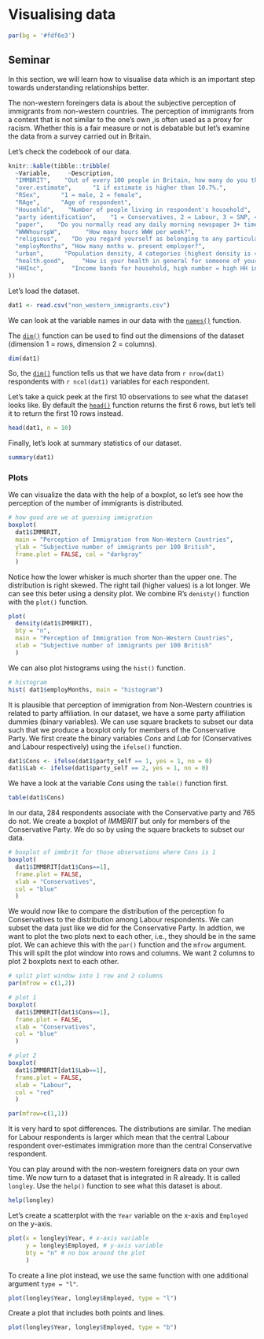 # Visualising data

```r
par(bg = '#fdf6e3')
```

## Seminar

In this section, we will learn how to visualise data which is an important step towards understanding relationships better.

The non-western foreingers data is about the subjective perception of immigrants from non-western countries. The perception of immigrants from a context that is not similar to the one's own ,is often used as a proxy for racism. Whether this is a fair measure or not is debatable but let's examine the data from a survey carried out in Britain. 

Let's check the codebook of our data.

```r
knitr::kable(tibble::tribble(
  ~Variable,     ~Description,
  "IMMBRIT",    "Out of every 100 people in Britain, how many do you think are immigrants from non-western countries?",
  "over.estimate",      "1 if estimate is higher than 10.7%.",
  "RSex",      "1 = male, 2 = female",
  "RAge",      "Age of respondent",
  "Househld",    "Number of people living in respondent's household",
  "party identification",    "1 = Conservatives, 2 = Labour, 3 = SNP, 4 = Greens, 5 = Ukip, 6 = BNP, 7 = other",
  "paper",    "Do you normally read any daily morning newspaper 3+ times/week?",
  "WWWhourspW",       "How many hours WWW per week?",
  "religious",    "Do you regard yourself as belonging to any particular religion?",
  "employMonths", "How many mnths w. present employer?",
  "urban",      "Population density, 4 categories (highest density is 4, lowest is 1)",
  "health.good",     "How is your health in general for someone of your age? (0: bad, 1: fair, 2: fairly good, 3: good)",
  "HHInc",        "Income bands for household, high number = high HH income"
))
```

Let's load the dataset.

```r
dat1 <- read.csv("non_western_immigrants.csv")
```

We can look at the variable names in our data with the [`names()`](http://bit.ly/R_names) function. 

The [`dim()`](http://bit.ly/R_dim) function can be used to find out the dimensions of the dataset (dimension 1 = rows, dimension 2 = columns).

```r
dim(dat1)
```

So, the [`dim()`](http://bit.ly/R_dim) function tells us that we have data from `r nrow(dat1)` respondents with `r ncol(dat1)` variables for each respondent.

Let's take a quick peek at the first 10 observations to see what the dataset looks like. By default the [`head()`](http://bit.ly/R_head) function returns the first 6 rows, but let's tell it to return the first 10 rows instead.

```r
head(dat1, n = 10)
```

Finally, let's look at summary statistics of our dataset.

```r
summary(dat1)
```

### Plots

We can visualize the data with the help of a boxplot, so let's see how the perception of the number of immigrants is distributed. 

```r
# how good are we at guessing immigration
boxplot(
  dat1$IMMBRIT, 
  main = "Perception of Immigration from Non-Western Countries",
  ylab = "Subjective number of immigrants per 100 British", 
  frame.plot = FALSE, col = "darkgray"
  )
```

Notice how the lower whisker is much shorter than the upper one. The distribution is right skewed. The right tail (higher values) is a lot longer. We can see this beter using a density plot. We combine R's `denisty()` function with the `plot()` function.

```r
plot(
  density(dat1$IMMBRIT),
  bty = "n",
  main = "Perception of Immigration from Non-Western Countries",
  xlab = "Subjective number of immigrants per 100 British"
  )
```


We can also plot histograms using the `hist()` function.

```r
# histogram
hist( dat1$employMonths, main = "histogram")
```

It is plausible that perception of immigration from Non-Western countries is related to party affiliation. In our dataset, we have a some party affiliation dummies (binary variables). We can use square brackets to subset our data such that we produce a boxplot only for members of the Conservative Party. We first create the binary variables *Cons* and *Lab* for (Conservatives and Labour respectively) using the `ifelse()` function.

```r
dat1$Cons <- ifelse(dat1$party_self == 1, yes = 1, no = 0)
dat1$Lab <- ifelse(dat1$party_self == 2, yes = 1, no = 0)
```

We have a look at the variable *Cons* using the `table()` function first.

```r
table(dat1$Cons)
```

In our data, 284 respondents associate with the Conservative party and 765 do not. We create a boxplot of *IMMBRIT* but only for members of the Conservative Party. We do so by using the square brackets to subset our data.

```r
# boxplot of immbrit for those observations where Cons is 1
boxplot(
  dat1$IMMBRIT[dat1$Cons==1],
  frame.plot = FALSE,
  xlab = "Conservatives",
  col = "blue"
  )
```


We would now like to compare the distribution of the perception fo Conservatives to the distribution among Labour respondents. We can subset the data just like we did for the Conservative Party. In addtion, we want to plot the two plots next to each other, i.e., they should be in the same plot. We can achieve this with the `par()` function and the `mfrow` argument. This will spilt the plot window into rows and columns. We want 2 columns to plot 2 boxplots next to each other. 

```r
# split plot window into 1 row and 2 columns
par(mfrow = c(1,2))

# plot 1
boxplot(
  dat1$IMMBRIT[dat1$Cons==1],
  frame.plot = FALSE,
  xlab = "Conservatives",
  col = "blue"
  )

# plot 2
boxplot(
  dat1$IMMBRIT[dat1$Lab==1],
  frame.plot = FALSE,
  xlab = "Labour",
  col = "red"
  )
```

```r
par(mfrow=c(1,1))
```

It is very hard to spot differences. The distributions are similar. The median for Labour respondents is larger which mean that the central Labour respondent over-estimates immigration more than the central Conservative respondent.

You can play around with the non-western foreigners data on your own time. We now turn to a dataset that is integrated in R already. It is called `longley`. Use the `help()` function to see what this dataset is about.

```r
help(longley)
```

Let's create a scatterplot with the `Year` variable on the x-axis and `Employed` on the y-axis.

```r
plot(x = longley$Year, # x-axis variable
     y = longley$Employed, # y-axis variable
     bty = "n" # no box around the plot
     )
```

To create a line plot instead, we use the same function with one additional argument `type = "l"`.

```r
plot(longley$Year, longley$Employed, type = "l")
```

Create a plot that includes both points and lines.

```r
plot(longley$Year, longley$Employed, type = "b")
```

